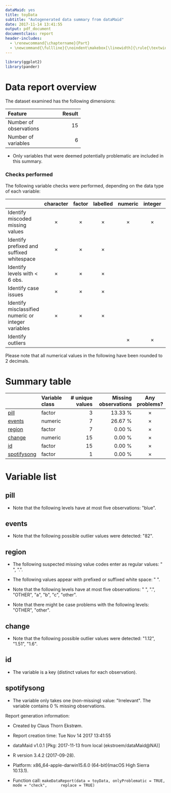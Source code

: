 ```yaml
---
dataMaid: yes
title: toyData
subtitle: "Autogenerated data summary from dataMaid"
date: 2017-11-14 13:41:55
output: pdf_document
documentclass: report
header-includes:
  - \renewcommand{\chaptername}{Part}
  - \newcommand{\fullline}{\noindent\makebox[\linewidth]{\rule{\textwidth}{0.4pt}}}
---
```

```r
library(ggplot2)
library(pander)
```
# Data report overview
The dataset examined has the following dimensions:


---------------------------------
Feature                    Result
------------------------ --------
Number of observations         15

Number of variables             6
---------------------------------



* Only variables that were deemed potentially problematic are included in this summary.


### Checks performed
The following variable checks were performed, depending on the data type of each variable:

----------------------------------------------------------------------------------------------------------------------------------
&nbsp;                                                 character    factor    labelled   numeric    integer    logical     Date   
----------------------------------------------------- ----------- ---------- ---------- ---------- ---------- --------- ----------
Identify miscoded missing values                       $\times$    $\times$   $\times$   $\times$   $\times$                      

Identify prefixed and suffixed whitespace              $\times$    $\times$   $\times$                                            

Identify levels with < 6 obs.                          $\times$    $\times$   $\times$                                            

Identify case issues                                   $\times$    $\times$   $\times$                                            

Identify misclassified numeric or integer variables    $\times$    $\times$   $\times$                                            

Identify outliers                                                                        $\times$   $\times$             $\times$ 
----------------------------------------------------------------------------------------------------------------------------------




Please note that all numerical values in the following have been rounded to 2 decimals.










# Summary table

-----------------------------------------------------------------------------------------
&nbsp;          Variable class     # unique values   Missing observations  Any problems? 
--------------- ---------------- ----------------- ---------------------- ---------------
[pill]          factor                           3                13.33 %    $\times$    

[events]        numeric                          7                26.67 %    $\times$    

[region]        factor                           7                 0.00 %    $\times$    

[change]        numeric                         15                 0.00 %    $\times$    

[id]            factor                          15                 0.00 %    $\times$    

[spotifysong]   factor                           1                 0.00 %    $\times$    
-----------------------------------------------------------------------------------------




# Variable list
## pill

- Note that the following levels have at most five observations: \"blue\". 



\fullline

## events

- Note that the following possible outlier values were detected: \"82\". 



\fullline

## region

- The following suspected missing value codes enter as regular values: \" \", \".\". 

- The following values appear with prefixed or suffixed white space: \" \". 

- Note that the following levels have at most five observations: \" \", \".\", \"OTHER\", \"a\", \"b\", \"c\", \"other\". 

- Note that there might be case problems with the following levels: \"OTHER\", \"other\". 



\fullline

## change

- Note that the following possible outlier values were detected: \"1.12\", \"1.51\", \"1.6\". 



\fullline

## id

* The variable is a key (distinct values for each observation).



\fullline

## spotifysong

* The variable only takes one (non-missing) value: \"Irrelevant\". The variable contains 0 \% missing observations.



\fullline



Report generation information:

 *  Created by Claus Thorn Ekstrøm.

 *  Report creation time: Tue Nov 14 2017 13:41:55

 *  dataMaid v1.0.1 [Pkg: 2017-11-13 from local (ekstroem/dataMaid@NA)]

 *  R version 3.4.2 (2017-09-28).

 *  Platform: x86_64-apple-darwin15.6.0 (64-bit)(macOS High Sierra 10.13.1).

 *  Function call: `makeDataReport(data = toyData, onlyProblematic = TRUE, mode = "check", 
    replace = TRUE)`

